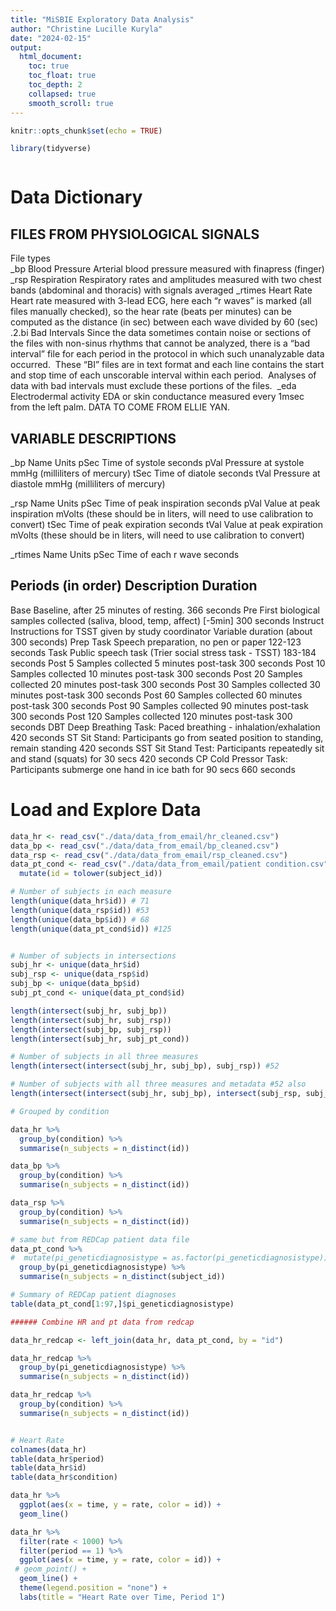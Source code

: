 ```yaml
---
title: "MiSBIE Exploratory Data Analysis"
author: "Christine Lucille Kuryla"
date: "2024-02-15"
output:  
  html_document:
    toc: true
    toc_float: true
    toc_depth: 2
    collapsed: true
    smooth_scroll: true
---
```


```r
knitr::opts_chunk$set(echo = TRUE)

library(tidyverse)



```

# Data Dictionary 

## FILES FROM PHYSIOLOGICAL SIGNALS		
File types		
_bp	Blood Pressure	Arterial blood pressure measured with finapress (finger)
_rsp	Respiration	Respiratory rates and amplitudes measured with two chest bands (abdominal and thoracis) with signals averaged
_rtimes	Heart Rate	Heart rate measured with 3-lead ECG, here each "r waves" is marked (all files manually checked), so the hear rate (beats per minutes) can be computed as the distance (in sec) between each wave divided by 60 (sec)
.2.bi	Bad Intervals	Since the data sometimes contain noise or sections of the files with non-sinus rhythms that cannot be analyzed, there is a “bad interval” file for each period in the protocol in which such unanalyzable data occurred.  These “BI” files are in text format and each line contains the start and stop time of each unscorable interval within each period.  Analyses of data with bad intervals must exclude these portions of the files. 
_eda	Electrodermal activity	EDA or skin conductance measured every 1msec from the left palm. DATA TO COME FROM ELLIE YAN.
		
		
## VARIABLE DESCRIPTIONS		
_bp	Name	Units
pSec	Time of systole	seconds
pVal	Pressure at systole	mmHg (milliliters of mercury)
tSec	Time of diatole	seconds
tVal	Pressure at diastole	mmHg (milliliters of mercury)
		
_rsp	Name	Units
pSec	Time of peak inspiration	seconds
pVal	Value at peak inspiration	mVolts (these should be in liters, will need to use calibration to convert)
tSec	Time of peak expiration	seconds
tVal	Value at peak expiration	mVolts (these should be in liters, will need to use calibration to convert)
		
_rtimes	Name	Units
pSec	Time of each r wave	seconds

## Periods (in order)	Description	Duration
Base	Baseline, after 25 minutes of resting.	366 seconds
Pre	First biological samples collected (saliva, blood, temp, affect) [-5min]	300 seconds
Instruct	Instructions for TSST given by study coordinator	Variable duration (about 300 seconds)
Prep Task	Speech preparation, no pen or paper	122-123 seconds
Task	Public speech task (Trier social stress task - TSST)	183-184 seconds
Post 5	Samples collected 5 minutes post-task	300 seconds
Post 10	Samples collected 10 minutes post-task	300 seconds
Post 20	Samples collected 20 minutes post-task	300 seconds
Post 30	Samples collected 30 minutes post-task	300 seconds
Post 60	Samples collected 60 minutes post-task	300 seconds
Post 90	Samples collected 90 minutes post-task	300 seconds
Post 120	Samples collected 120 minutes post-task	300 seconds
DBT	Deep Breathing Task: Paced breathing - inhalation/exhalation	420 seconds
ST	Sit Stand: Participants go from seated position to standing, remain standing	420 seconds
SST	Sit Stand Test: Participants repeatedly sit and stand (squats) for 30 secs	420 seconds
CP	Cold Pressor Task: Participants submerge one hand in ice bath for 90 secs	660 seconds


# Load and Explore Data

```r
data_hr <- read_csv("./data/data_from_email/hr_cleaned.csv")
data_bp <- read_csv("./data/data_from_email/bp_cleaned.csv")
data_rsp <- read_csv("./data/data_from_email/rsp_cleaned.csv")
data_pt_cond <- read_csv("./data/data_from_email/patient condition.csv") %>% 
  mutate(id = tolower(subject_id))
```


```r

# Number of subjects in each measure
length(unique(data_hr$id)) # 71
length(unique(data_rsp$id)) #53
length(unique(data_bp$id)) # 68
length(unique(data_pt_cond$id)) #125


# Number of subjects in intersections
subj_hr <- unique(data_hr$id)
subj_rsp <- unique(data_rsp$id)
subj_bp <- unique(data_bp$id)
subj_pt_cond <- unique(data_pt_cond$id)

length(intersect(subj_hr, subj_bp))
length(intersect(subj_hr, subj_rsp))
length(intersect(subj_bp, subj_rsp))
length(intersect(subj_hr, subj_pt_cond))

# Number of subjects in all three measures
length(intersect(intersect(subj_hr, subj_bp), subj_rsp)) #52

# Number of subjects with all three measures and metadata #52 also
length(intersect(intersect(subj_hr, subj_bp), intersect(subj_rsp, subj_pt_cond)))

# Grouped by condition 

data_hr %>%
  group_by(condition) %>%
  summarise(n_subjects = n_distinct(id)) 

data_bp %>%
  group_by(condition) %>%
  summarise(n_subjects = n_distinct(id)) 

data_rsp %>%
  group_by(condition) %>%
  summarise(n_subjects = n_distinct(id))

# same but from REDCap patient data file
data_pt_cond %>%
#  mutate(pi_geneticdiagnosistype = as.factor(pi_geneticdiagnosistype)) %>% 
  group_by(pi_geneticdiagnosistype) %>%
  summarise(n_subjects = n_distinct(subject_id))

# Summary of REDCap patient diagnoses
table(data_pt_cond[1:97,]$pi_geneticdiagnosistype)

###### Combine HR and pt data from redcap

data_hr_redcap <- left_join(data_hr, data_pt_cond, by = "id")

data_hr_redcap %>%
  group_by(pi_geneticdiagnosistype) %>%
  summarise(n_subjects = n_distinct(id))

data_hr_redcap %>%
  group_by(condition) %>%
  summarise(n_subjects = n_distinct(id))



```



```r
# Heart Rate
colnames(data_hr)
table(data_hr$period)
table(data_hr$id)
table(data_hr$condition)

data_hr %>% 
  ggplot(aes(x = time, y = rate, color = id)) +
  geom_line()

data_hr %>% 
  filter(rate < 1000) %>% 
  filter(period == 1) %>% 
  ggplot(aes(x = time, y = rate, color = id)) +
 # geom_point() +
  geom_line() +
  theme(legend.position = "none") +
  labs(title = "Heart Rate over Time, Period 1")


```

